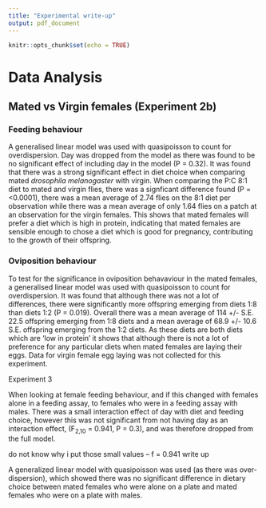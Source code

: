 ```yaml
---
title: "Experimental write-up"
output: pdf_document
---
```


```r
knitr::opts_chunk$set(echo = TRUE)
```


# Data Analysis 

## Mated vs Virgin females (Experiment 2b)

### Feeding behaviour 
A generalised linear model was used with quasipoisson to count for overdispersion. Day was dropped from the model as there was found to be no significant effect of including day in the model (P = 0.32). 
It was found that there was a strong significant effect in diet choice when comparing mated *drosophila melanogaster* with virgin. When comparing the P:C 8:1 diet to mated and virgin flies, there was a signficant difference found (P = <0.0001), there was a mean average of 2.74 flies on the 8:1 diet per observation while there was a mean average of only 1.64 flies on a patch at an observation for the virgin females. This shows that mated females will prefer a diet which is high in protein, indicating that mated females are sensible enough to chose a diet which is good for pregnancy, contributing to the growth of their offspring. 

### Oviposition behaviour 
To test for the significance in oviposition behavaviour in the mated females, a generalised linear model was used with quasipoisson to count for overdispersion. It was found that although there was not a lot of differences, there were significantly more offspring emerging from diets 1:8 than diets 1:2 (P = 0.019). Overall there was a mean average of 114 +/- S.E. 22.5 offspring emerging from 1:8 diets and a mean average of 68.9 +/- 10.6 S.E. offspring emerging from the 1:2 diets. 
As these diets are both diets which are 'low in protein' it shows that although there is not a lot of preference for any particular diets when mated females are laying their eggs.
Data for virgin female egg laying was not collected for this experiment. 


Experiment 3 

When looking at female feeding behaviour, and if this changed with females alone in a feeding assay, to females who were in a feeding assay with males. There was a small interaction effect of day with diet and feeding choice, however this was not significant from not having day as an interaction effect, (F~2,10~ = 0.941, P = 0.3), and was therefore dropped from the full model. 

do not know why i put those small values -- f = 0.941
write up 

A generalized linear model with quasipoisson was used (as there was over-dispersion), which showed there was no significant difference in dietary choice between mated females who were alone on a plate and mated females who were on a plate with males. 